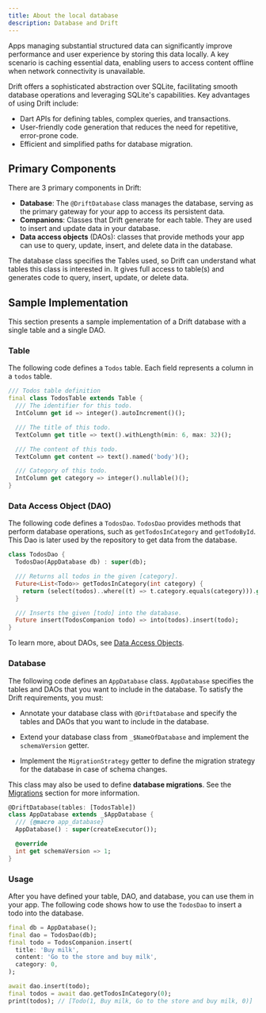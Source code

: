 ```yaml
---
title: About the local database
description: Database and Drift
---
```


Apps managing substantial structured data can significantly improve
performance and user experience by storing this data locally. A key scenario is
caching essential data, enabling users to access content offline when network
connectivity is unavailable.

Drift offers a sophisticated abstraction over SQLite, facilitating smooth
database operations and leveraging SQLite's capabilities. Key advantages of
using Drift include:

- Dart APIs for defining tables, complex queries, and transactions.
- User-friendly code generation that reduces the need for repetitive,
  error-prone code.
- Efficient and simplified paths for database migration.

## Primary Components

There are 3 primary components in Drift:

- **Database**: The `@DriftDatabase` class manages the database, serving as the
  primary gateway for your app to access its persistent data.
- **Companions**: Classes that Drift generate for each table. They are used to
  insert and update data in your database.
- **Data access objects** (DAOs): classes that provide methods your app can use
  to query, update, insert, and delete data in the database.

The database class specifies the Tables used, so Drift can understand what
tables this class is interested in. It gives full access to table(s) and
generates code to query, insert, update, or delete data.

## Sample Implementation

This section presents a sample implementation of a Drift database with a
single table and a single DAO.

### Table

The following code defines a `Todos` table. Each field represents a column
in a `todos` table.

```dart
/// Todos table definition
final class TodosTable extends Table {
  /// The identifier for this todo.
  IntColumn get id => integer().autoIncrement()();

  /// The title of this todo.
  TextColumn get title => text().withLength(min: 6, max: 32)();

  /// The content of this todo.
  TextColumn get content => text().named('body')();

  /// Category of this todo.
  IntColumn get category => integer().nullable()();
}
```

### Data Access Object (DAO)

The following code defines a `TodosDao`. `TodosDao` provides methods that
perform database operations, such as `getTodosInCategory` and `getTodoById`.
This Dao is later used by the repository to get data from the database.

```dart
class TodosDao {
  TodosDao(AppDatabase db) : super(db);

  /// Returns all todos in the given [category].
  Future<List<Todo>> getTodosInCategory(int category) {
    return (select(todos)..where((t) => t.category.equals(category))).get();
  }

  /// Inserts the given [todo] into the database.
  Future insert(TodosCompanion todo) => into(todos).insert(todo);
}
```

To learn more, about DAOs, see [Data Access Objects](/storage/database/accessing-data).

### Database

The following code defines an `AppDatabase` class. `AppDatabase` specifies
the tables and DAOs that you want to include in the database.
To satisfy the Drift requirements, you must:

- Annotate your database class with `@DriftDatabase` and specify the tables
  and DAOs that you want to include in the database.

- Extend your database class from `_$NameOfDatabase` and implement the
  `schemaVersion` getter.
- Implement the `MigrationStrategy` getter to define the migration strategy
  for the database in case of schema changes.

This class may also be used to define **database migrations**. See the
[Migrations](/storage/database/migrations) section for more information.

```dart
@DriftDatabase(tables: [TodosTable])
class AppDatabase extends _$AppDatabase {
  /// {@macro app_database}
  AppDatabase() : super(createExecutor());

  @override
  int get schemaVersion => 1;
}
```

### Usage

After you have defined your table, DAO, and database, you can use them in your
app. The following code shows how to use the `TodosDao` to insert a todo into
the database.

```dart
final db = AppDatabase();
final dao = TodosDao(db);
final todo = TodosCompanion.insert(
  title: 'Buy milk',
  content: 'Go to the store and buy milk',
  category: 0,
);

await dao.insert(todo);
final todos = await dao.getTodosInCategory(0);
print(todos); // [Todo(1, Buy milk, Go to the store and buy milk, 0)]
```
